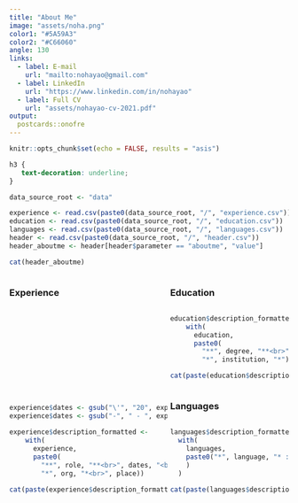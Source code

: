 ```yaml
---
title: "About Me"
image: "assets/noha.png"
color1: "#5A59A3"
color2: "#C66060"
angle: 130
links:
  - label: E-mail
    url: "mailto:nohayao@gmail.com"
  - label: LinkedIn
    url: "https://www.linkedin.com/in/nohayao"
  - label: Full CV
    url: "assets/nohayao-cv-2021.pdf"
output:
  postcards::onofre
---
```

 
```r
knitr::opts_chunk$set(echo = FALSE, results = "asis")
```

```css
h3 {
   text-decoration: underline;
}
```

```r
data_source_root <- "data"

experience <- read.csv(paste0(data_source_root, "/", "experience.csv"))
education <- read.csv(paste0(data_source_root, "/", "education.csv"))
languages <- read.csv(paste0(data_source_root, "/", "languages.csv"))
header <- read.csv(paste0(data_source_root, "/", "header.csv"))
header_aboutme <- header[header$parameter == "aboutme", "value"]
```

```r
cat(header_aboutme)
```

::::: {style="display: grid; grid-template-columns: 4fr 3fr; grid-column-gap: 5px;"}

:::: {style="display: grid; grid-template-rows: auto; align-content: space-between"}

::: {}
### Experience

```r
experience$dates <- gsub("\'", "20", experience$dates) 
experience$dates <- gsub("-", " - ", experience$dates)
  
experience$description_formatted <- 
    with(
      experience,
      paste0(
        "**", role, "**<br>", dates, "<br>",
        "*", org, "*<br>", place))

cat(paste(experience$description_formatted, collapse = "<br><br>"))
```
:::

::::

:::: {style="display: grid; grid-template-rows: auto auto auto; align-content: space-between"}

::: {}
### Education

```r
education$description_formatted <- 
    with(
      education,
      paste0(
        "**", degree, "**<br>", dates, "<br>",
        "*", institution, "*"))

cat(paste(education$description_formatted, collapse = "<br><br>"))
```
:::

::: {}
### Languages

```r
languages$description_formatted <-
  with(
    languages,
    paste0("*", language, "* : ", level
    )
  )

cat(paste(languages$description_formatted, collapse = "<br>"))
```
:::

::::

:::::
